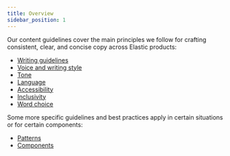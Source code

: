```yaml
---
title: Overview
sidebar_position: 1
---
```


Our content guidelines cover the main principles we follow for crafting consistent, clear, and concise copy across Elastic products:

- [Writing guidelines](./writing/guidelines.mdx)
- [Voice and writing style](./style.mdx)
- [Tone](./adapt-tone.mdx)
- [Language](./language.mdx)
- [Accessibility](./accessibility.mdx)
- [Inclusivity](./inclusivity.mdx)
- [Word choice](./word-choice.mdx)

Some more specific guidelines and best practices apply in certain situations or for certain components:

- [Patterns](../patterns/index.mdx)
- [Components](../components/index.mdx)
